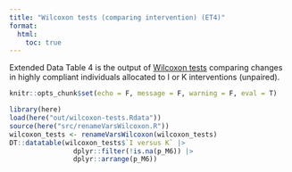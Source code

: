 ```yaml
---
title: "Wilcoxon tests (comparing intervention) (ET4)"
format:
  html:
    toc: true
---
```


Extended Data Table 4 is the output of [Wilcoxon tests](helper-wilcoxon-tests.qmd) comparing changes in highly compliant individuals allocated to I or K interventions (unpaired).

```r
knitr::opts_chunk$set(echo = F, message = F, warning = F, eval = T)
```

```r
library(here)
load(here("out/wilcoxon-tests.Rdata"))
source(here("src/renameVarsWilcoxon.R"))
wilcoxon_tests <- renameVarsWilcoxon(wilcoxon_tests)
DT::datatable(wilcoxon_tests$`I versus K` |> 
                dplyr::filter(!is.na(p_M6)) |> 
                dplyr::arrange(p_M6))
```